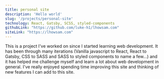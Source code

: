 ```yaml
---
title: personal site
description: 'Hello world' 
slug: '/projects/personal-site'
technology: React, Gatsby, SCSS, styled-components
githubLink: "https://github.com/luke-h1/lhowsam.com"
siteLink: "https://lhowsam.com"
--- 
```


This is a project I've worked on since I started learning web development. It has been through many iterations (Vanilla javascript to React, React to Gatsby, CSS to SASS and SASS to styled components to name a few...) and it has helped me challenge myself and learn a lot about web development in general. I've really enjoyed spending time improving this site and thinking of new features I can add to this site.


